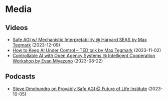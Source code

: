 # Media

## Videos

- [Safe AGI w/ Mechanistic Interpretability @ Harvard SEAS by Max Tegmark](https://www.youtube.com/watch?v=st9J6GefWeY) (2023-12-09)
- [How to Keep AI Under Control – TED talk by Max Tegmark](https://www.youtube.com/watch?v=xUNx_PxNHrY) (2023-11-02)
- [Controllable AI with Open Agency Systems @ Intelligent Cooperation Workshop by Evan Miyazono](https://www.youtube.com/watch?v=vEnysJ69Nto) (2023-08-22)

## Podcasts

- [Steve Omohundro on Provably Safe AGI @ Future of Life Institute](https://www.youtube.com/watch?v=YhMwkk6uOK8) (2023-10-05)